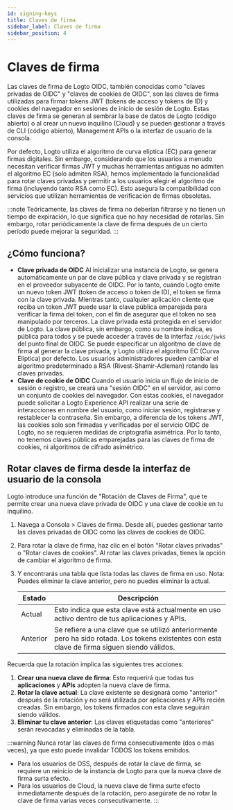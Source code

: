 ```yaml
---
id: signing-keys
title: Claves de firma
sidebar_label: Claves de firma
sidebar_position: 4
---
```


# Claves de firma

Las claves de firma de Logto OIDC, también conocidas como "claves privadas de OIDC" y "claves de cookies de OIDC", son las claves de firma utilizadas para firmar tokens JWT (tokens de acceso y tokens de ID) y cookies del navegador en sesiones de inicio de sesión de Logto. Estas claves de firma se generan al sembrar la base de datos de Logto (código abierto) o al crear un nuevo inquilino (Cloud) y se pueden gestionar a través de CLI (código abierto), Management APIs o la interfaz de usuario de la consola.

Por defecto, Logto utiliza el algoritmo de curva elíptica (EC) para generar firmas digitales. Sin embargo, considerando que los usuarios a menudo necesitan verificar firmas JWT y muchas herramientas antiguas no admiten el algoritmo EC (solo admiten RSA), hemos implementado la funcionalidad para rotar claves privadas y permitir a los usuarios elegir el algoritmo de firma (incluyendo tanto RSA como EC). Esto asegura la compatibilidad con servicios que utilizan herramientas de verificación de firmas obsoletas.

:::note
Teóricamente, las claves de firma no deberían filtrarse y no tienen un tiempo de expiración, lo que significa que no hay necesidad de rotarlas. Sin embargo, rotar periódicamente la clave de firma después de un cierto período puede mejorar la seguridad.
:::

## ¿Cómo funciona?

- **Clave privada de OIDC**
  Al inicializar una instancia de Logto, se genera automáticamente un par de clave pública y clave privada y se registran en el proveedor subyacente de OIDC. Por lo tanto, cuando Logto emite un nuevo token JWT (token de acceso o token de ID), el token se firma con la clave privada. Mientras tanto, cualquier aplicación cliente que reciba un token JWT puede usar la clave pública emparejada para verificar la firma del token, con el fin de asegurar que el token no sea manipulado por terceros. La clave privada está protegida en el servidor de Logto. La clave pública, sin embargo, como su nombre indica, es pública para todos y se puede acceder a través de la interfaz `/oidc/jwks` del punto final de OIDC. Se puede especificar un algoritmo de clave de firma al generar la clave privada, y Logto utiliza el algoritmo EC (Curva Elíptica) por defecto. Los usuarios administradores pueden cambiar el algoritmo predeterminado a RSA (Rivest-Shamir-Adleman) rotando las claves privadas.
- **Clave de cookie de OIDC**
  Cuando el usuario inicia un flujo de inicio de sesión o registro, se creará una "sesión OIDC" en el servidor, así como un conjunto de cookies del navegador. Con estas cookies, el navegador puede solicitar a Logto Experience API realizar una serie de interacciones en nombre del usuario, como iniciar sesión, registrarse y restablecer la contraseña. Sin embargo, a diferencia de los tokens JWT, las cookies solo son firmadas y verificadas por el servicio OIDC de Logto, no se requieren medidas de criptografía asimétrica. Por lo tanto, no tenemos claves públicas emparejadas para las claves de firma de cookies, ni algoritmos de cifrado asimétrico.

## Rotar claves de firma desde la interfaz de usuario de la consola

Logto introduce una función de "Rotación de Claves de Firma", que te permite crear una nueva clave privada de OIDC y una clave de cookie en tu inquilino.

1. Navega a <CloudLink to="/signing-keys">Consola > Claves de firma</CloudLink>. Desde allí, puedes gestionar tanto las claves privadas de OIDC como las claves de cookies de OIDC.
2. Para rotar la clave de firma, haz clic en el botón "Rotar claves privadas" o "Rotar claves de cookies". Al rotar las claves privadas, tienes la opción de cambiar el algoritmo de firma.
3. Y encontrarás una tabla que lista todas las claves de firma en uso. Nota: Puedes eliminar la clave anterior, pero no puedes eliminar la actual.

   | Estado   | Descripción                                                                                                                                   |
   | -------- | --------------------------------------------------------------------------------------------------------------------------------------------- |
   | Actual   | Esto indica que esta clave está actualmente en uso activo dentro de tus aplicaciones y APIs.                                                  |
   | Anterior | Se refiere a una clave que se utilizó anteriormente pero ha sido rotada. Los tokens existentes con esta clave de firma siguen siendo válidos. |

Recuerda que la rotación implica las siguientes tres acciones:

1. **Crear una nueva clave de firma**: Esto requerirá que todas tus **aplicaciones** y **APIs** adopten la nueva clave de firma.
2. **Rotar la clave actual**: La clave existente se designará como "anterior" después de la rotación y no será utilizada por aplicaciones y APIs recién creadas. Sin embargo, los tokens firmados con esta clave seguirán siendo válidos.
3. **Eliminar tu clave anterior**: Las claves etiquetadas como "anteriores" serán revocadas y eliminadas de la tabla.

:::warning
Nunca rotar las claves de firma consecutivamente (dos o más veces), ya que esto puede invalidar TODOS los tokens emitidos.

- Para los usuarios de OSS, después de rotar la clave de firma, se requiere un reinicio de la instancia de Logto para que la nueva clave de firma surta efecto.
- Para los usuarios de Cloud, la nueva clave de firma surte efecto inmediatamente después de la rotación, pero asegúrate de no rotar la clave de firma varias veces consecutivamente.
  :::
